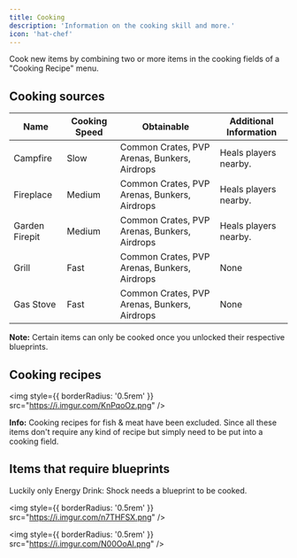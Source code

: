 ```yaml
---
title: Cooking
description: 'Information on the cooking skill and more.'
icon: 'hat-chef'
---
```


Cook new items by combining two or more items in the cooking fields of a "Cooking Recipe" menu.

## Cooking sources

| Name | Cooking Speed | Obtainable | Additional Information |
| ---- | ------------- | ---------- | ---------------------- |
| Campfire | Slow | Common Crates, PVP Arenas, Bunkers, Airdrops | Heals players nearby. |
| Fireplace | Medium | Common Crates, PVP Arenas, Bunkers, Airdrops | Heals players nearby. |
| Garden Firepit | Medium | Common Crates, PVP Arenas, Bunkers, Airdrops | Heals players nearby. |
| Grill | Fast | Common Crates, PVP Arenas, Bunkers, Airdrops | None |
| Gas Stove | Fast | Common Crates, PVP Arenas, Bunkers, Airdrops | None |

<Note>**Note:** Certain items can only be cooked once you unlocked their respective blueprints.</Note>

## Cooking recipes

<img
  style={{ borderRadius: '0.5rem' }}
  src="https://i.imgur.com/KnPqoOz.png"
/>

<Info>**Info:** Cooking recipes for fish & meat have been excluded. Since all these items don't require any kind of recipe but simply need to be put into a cooking field.</Info>

## Items that require blueprints

Luckily only Energy Drink: Shock needs a blueprint to be cooked.

<img
  style={{ borderRadius: '0.5rem' }}
  src="https://i.imgur.com/n7THFSX.png"
/>

<img
  style={{ borderRadius: '0.5rem' }}
  src="https://i.imgur.com/N00OoAI.png"
/>